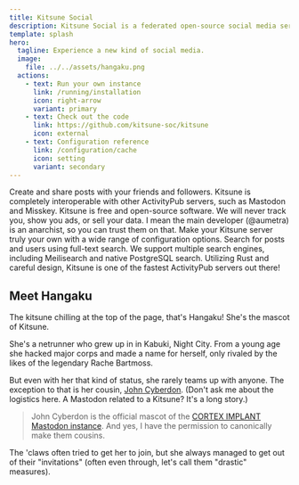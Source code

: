 ```yaml
---
title: Kitsune Social
description: Kitsune Social is a federated open-source social media server.
template: splash
hero:
  tagline: Experience a new kind of social media.
  image:
    file: ../../assets/hangaku.png
  actions:
    - text: Run your own instance
      link: /running/installation
      icon: right-arrow
      variant: primary
    - text: Check out the code
      link: https://github.com/kitsune-soc/kitsune
      icon: external
    - text: Configuration reference
      link: /configuration/cache
      icon: setting
      variant: secondary
---
```



<CardGrid stagger>
  <Card title="Create and share" icon="pencil">
    Create and share posts with your friends and followers. Kitsune is
    completely interoperable with other ActivityPub servers, such as Mastodon
    and Misskey.
  </Card>

  <Card title="No ads or tracking. Ever." icon="seti:ignored">
    Kitsune is free and open-source software. We will never track you, show you ads, or sell your data.
    I mean the main developer (@aumetra) is an anarchist, so you can trust them on that.
  </Card>

  <Card title="Extensive configurability" icon="setting">
    Make your Kitsune server truly your own with a wide range of configuration
    options.
  </Card>

  <Card title="Full-text Search" icon="magnifier">
    Search for posts and users using full-text search. We support multiple
    search engines, including Meilisearch and native PostgreSQL search.
  </Card>

  <Card title="Performance" icon="rocket">
    Utilizing Rust and careful design, Kitsune is one of the fastest ActivityPub
    servers out there!
  </Card>
</CardGrid>

## Meet Hangaku

The kitsune chilling at the top of the page, that's Hangaku! She's the mascot of Kitsune.

She's a netrunner who grew up in in Kabuki, Night City.
From a young age she hacked major corps and made a name for herself, only rivaled by the likes of the legendary Rache Bartmoss.

But even with her that kind of status, she rarely teams up with anyone.
The exception to that is her cousin, [John Cyberdon](https://garden.pionaiki.com/posts/tihyltew/cyberdon).
(Don't ask me about the logistics here. A Mastodon related to a Kitsune? It's a long story.)

> John Cyberdon is the official mascot of the [CORTEX IMPLANT Mastodon instance](https://corteximplant.com).
> And yes, I have the permission to canonically make them cousins.

The 'claws often tried to get her to join, but she always managed to get out of their "invitations" (often even through, let's call them "drastic" measures).
